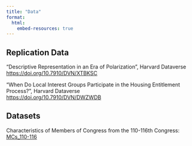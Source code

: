 ```yaml
---
title: "Data"
format:
  html:
    embed-resources: true  
---
```


## Replication Data

"Descriptive Representation in an Era of Polarization", Harvard Dataverse\
<a href="https://doi.org/10.7910/DVN/XTBKSC" target="_blank">https://doi.org/10.7910/DVN/XTBKSC</a>

"When Do Local Interest Groups Participate in the Housing Entitlement Process?", Harvard Dataverse\
<a href="https://doi.org/10.7910/DVN/DWZWDB" target="_blank">https://doi.org/10.7910/DVN/DWZWDB</a>

## Datasets

Characteristics of Members of Congress from the 110-116th Congress: <a href="https://github.com/a-weissman/MCs_110-116" target="_blank">MCs_110-116</a>
